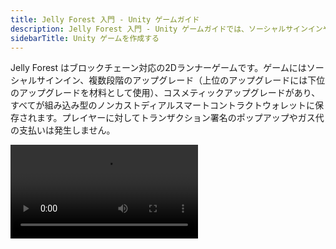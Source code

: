 ```yaml
---
title: Jelly Forest 入門 - Unity ゲームガイド
description: Jelly Forest 入門 - Unity ゲームガイドでは、ソーシャルサインインやアップグレード、コスメティックアイテムなどのブロックチェーン機能を備え、これらのアイテムがすべてスマートコントラクトウォレットに保存される2Dランナーゲームを紹介します。
sidebarTitle: Unity ゲームを作成する
---
```


Jelly Forest はブロックチェーン対応の2Dランナーゲームです。ゲームにはソーシャルサインイン、複数段階のアップグレード（上位のアップグレードには下位のアップグレードを材料として使用）、コスメティックアップグレードがあり、すべてが組み込み型のノンカストディアルスマートコントラクトウォレットに保存されます。プレイヤーに対してトランザクション署名のポップアップやガス代の支払いは発生しません。

<Frame>
  <video controls className="w-full aspect-video" src="https://pub-f048362b915448c9b012a2e03c189024.r2.dev/JellyForest.mp4" />
</Frame>

Google Play から[こちら](https://play.google.com/store/apps/details?id=app.sequence.jelly_forest)でダウンロードできます！

[なぜスマートコントラクトウォレットなのかはこちら](/solutions/technical-references/wallet-contracts/why)

[組み込みウォレットとは何かはこちら](/solutions/wallets/overview#what-are-the-differences-between-these-options)

このガイドでは、Jelly Forest をどのように開発したか、そして[Sequence の Unity SDK](/sdk/unity/overview/)を使ってご自身の web3 ゲームを作る方法を解説します！

## 1. ゲームループを作成する
最初のステップは基本的なゲームループの構築です。まずはマネタイズ戦略や、どのように web3 要素を活用するかも考えておきましょう！

ゲームループには、Unity Asset Store で [Infinite Runner Engine](https://assetstore.unity.com/packages/templates/systems/2d-3d-infinite-runner-engine-51328) を購入しました。このアセット内のデモシーン `JellyForest` を少し調整することで、iOS と Android で動作するビルドを作成できました。

## 2. ソーシャルサインインと Sequence の Embedded Wallet ソリューションを統合する

### 設定

1. [Package Manager を使って Sequence の Unity SDK をインストールする](/sdk/unity/installation#package-manager---recommended)
2. [Sequence Builder Console にサインインする](/solutions/builder/getting-started)
3. [Builder Console でゲーム用のプロジェクトを作成する](/support/builder/project-management)
4. [Builder Console で Embedded Wallet をセットアップする](/solutions/builder/embedded-wallet#embedded-wallet-in-builder)
5. `SequenceConfig` [スクリプタブルオブジェクト](https://docs.unity3d.com/Manual/class-ScriptableObject.html)（インストール時に Package Manager の Samples メニューからインポート）に、Builder で追加した Google および Apple のクライアントIDと、`WaaSConfigKey` に設定キーを入力してください。
   - Android と iOS のクライアントIDは、それぞれのプラットフォームに正しく設定するのを忘れずに！
6. [Builder Console から取得した Builder API キー](/solutions/builder/getting-started#claim-an-api-access-key) を `Settings > API Access Keys` の `prod` キーに入力してください。

### ソーシャルサインイン

1. プレイヤーがログインするための基本的なシーンを作成しましょう。
   - 私たちは[新しいシーンを作成](https://docs.unity3d.com/Manual/scenes-working-with.html#creating-a-new-scene)し、背景画像を追加しました。
2. `Canvas` を作成し、`Canvas Scaler` コンポーネントを追加して「Scale with Screen Size」UIスケールモードを使用します。これにより、LoginPanel や他の UI 要素がビルドターゲットを切り替えても自動的にスケーリングされます。
3. `LoginPanel` プレハブを Canvas の下にシーン階層へドラッグします。これは Project ウィンドウの `Packages > Sequence Embedded Wallet SDK > SequenceFrontend > Prefabs` にあります。
4. UI マネージャーを作成し、`LoginPanel` の `Open` を呼び出せるようにします。[実装例はこちら](https://github.com/0xsequence/sequence-unity-demo/blob/JellyForest/Scripts/UI/LoginScreenUIManager.cs)：

```csharp
private void Start()
{
    LoginPanel loginPanel = GetComponentInChildren<LoginPanel>();
    if (loginPanel == null)
    {
        Debug.LogError("LoginPanel not found!");
    }
    loginPanel.Open();
}
```

5. 階層内で `LoginPanel` プレハブとの参照を切り離し、シーンビューで自由に編集できるようにします。
   1. 階層内で `LoginPanel` ゲームオブジェクトを選択します。
   2. 階層内で `LoginPanel` ゲームオブジェクトを右クリックします。
   3. `Prefab > Unpack Completely` を選択します。
6. LoginPanel をゲームのテーマに合わせてカスタマイズしましょう。

LoginPanel はソーシャルサインインのロジックをすべて自動で処理します。実装方法が気になる場合は、`LoginPage` や `OpenIdAuthenticator` の実装を確認してみてください。
認証は [Open ID Connect Implicit Flow](https://auth0.com/docs/authenticate/login/oidc-conformant-authentication/oidc-adoption-implicit-flow) を利用しています。

### Sequence API でセッションを登録する
ソーシャルサインインが完了すると、自動的に Sequence WaaS（Wallet as a Service）API へセッション登録リクエストが送信されます。仕組みは以下の通りです：

ソーシャルサインインが完了すると、`OpenIdAuthenticator.SignedIn` イベントが発火します。これにより `SequenceLogin.ConnectToWaaS` で認可プロセスが始まります。

### ユーザーのウォレットを取得する
ウォレットを取得するには、`SequenceWallet.OnWalletCreated` イベントに購読する必要があります。

```csharp
SequenceWallet.OnWalletCreated += OnWalletCreatedHandler;
public void OnWalletCreatedHandler(SequenceWallet wallet) {
  // Do something
}
```

「Sequence Embedded Wallet SDK」の Package Manager ページの Samples から「Useful Scripts」経由で `SequenceConnector` をインポートすることを強くおすすめします。[初期コードが多数含まれており](https://github.com/0xsequence/sequence-unity/blob/master/Packages/Sequence-Unity/Sequence/Samples~/Scripts/SequenceConnector.cs)、SDK とのやりとりに便利なインターフェースとして機能します。JellyForest でも[このコードを多用しました](https://github.com/0xsequence/sequence-unity-demo/blob/JellyForest/Scripts/SequenceConnector.cs)。

JellyForest では、`SequenceWallet.OnWalletCreated` イベントが発火した際に次のシーンを読み込む [LevelLoader](https://github.com/0xsequence/sequence-unity-demo/blob/JellyForest/Scripts/LevelLoader.cs) MonoBehaviour も作成しました。

```csharp
private void Awake()
{
    SequenceWallet.OnWalletCreated += OnWalletCreated;
}

private void OnWalletCreated(SequenceWallet wallet)
{
    SceneManager.LoadScene("MenuScene");
}
```

Sequence の Embedded Wallet ソリューションの認証の仕組みについては、[ドキュメント](/solutions/wallets/embedded-wallet/overview/)や[ブログ記事](https://sequence.xyz/blog/sequence-embedded-wallets)もご覧ください。

## 3. コレクティブルコントラクトをデプロイする
プレイヤーがサインインしてウォレットを持てるようになったので、コレクティブルを追加しましょう！

[ERC1155](https://eips.ethereum.org/EIPS/eip-1155) コントラクトの利用を強くおすすめします。ゲームに最適な柔軟なトークン規格です。Builder Console から監査済みの ERC1155 実装を簡単にデプロイできます：

<Frame>
  <video controls className="w-full aspect-video" src="/video/builder/03_Contracts.mp4" />
</Frame>

Jelly Forest でもこの方法を採用しました。

スマートコントラクトをデプロイしたら、[「Gas Sponsoring」ページ](/solutions/builder/gas-tank#gas-tank-in-builder)でコントラクトアドレスを Sponsored Address として追加するのを忘れずに！これにより、ゲームのスマートコントラクトとやりとりする際、ユーザーのガス代が自動的にあなたのコンピュートクレジットで肩代わりされます。

## 4. リモートミンターをデプロイする
Builder Console でデプロイした ERC1155 コントラクトは、デフォルトでトークンをミントするための権限が必要です。一見面倒に思えるかもしれませんが、これはとても重要です！これがなければ、誰でもコントラクトの mint メソッドを呼び出して無限にゲーム内アイテムを手に入れることができてしまいます。

Sequence ウォレット（または他のウォレット）を持つサーバーをデプロイし、Builder でミント権限を付与しましょう。

### Jelly Forest での実装例
Jelly Forest では、ゲームプレイ中に集めたコインがすべて ERC1155 トークンとしてミントされます。実装方法は以下の通りです：
1. [Cloudflare](https://www.cloudflare.com/) に登録します（ミントサービスのコードをホストするためですが、他の方法でも構いません）
2. ターミナルやコマンドラインを開きます
3. `git clone https://github.com/0xsequence-demos/cloudflare-worker-sequence-relayer.git` を実行し、続いて `cd cloudflare-worker-sequence-relayer`
4. `git checkout permissionedMinter`
5. `pnpm install` で依存関係をインストールします
6. wrangler をインストールします

```
pnpm install wrangler --save-dev
alias wrangler='./node_modules/.bin/wrangler'
```

そしてログインします

```
wrangler login
```

7. `wrangler.toml` を開きます
   1. `name` の文字列を変更してサーバー名を設定します
   2. 新しい[EOAウォレット](https://ethereum.stackexchange.com/questions/5828/what-is-an-eoa-account)を作成し、秘密鍵をエクスポートします。どのEOAウォレットでも構いません。Metamaskを使えば簡単に[ウォレットのセットアップ](https://support.metamask.io/hc/en-us/articles/360015489531-Getting-started-with-MetaMask)や[秘密鍵のエクスポート](https://support.metamask.io/hc/en-us/articles/360015289632-How-to-export-an-account-s-private-key)ができます。秘密鍵の取り扱いには十分ご注意ください。パソコンに平文で保存したり、バージョン管理にコミットしたりしないでください！この秘密鍵を`PKEY`に設定します。
   3. `CONTRACT_ADDRESS`を設定します。
   4. `PROJECT_ACCESS_KEY`を設定します。これは、先ほどBuilder Consoleで`SequenceConfig`スクリプタブルオブジェクトをセットアップした際に取得した本番用APIキーです。
   5. `CHAIN_HANDLE`を設定します。これが何かわからない場合は、Builder ConsoleのNode Gatewayページで各ネットワークの`CHAIN_HANDLE`を確認できます。
8. `pnpm dev` - これでサーバーがローカルにデプロイされます。どのlocalhostでデプロイされたかはコマンドラインに表示されます。
9. 別のコマンドラインウィンドウを開きます。
10. `curl http://localhost:8787` - 表示されたlocalhostに置き換えてください。これでサーバーにリクエストを送ります。
11. ローカルサーバーが動作しているコマンドライン上で、ミンターのウォレットアドレスがログに表示されるはずです。
12. このアドレスにBuilder Consoleでミント権限を付与します。
    1. `Contracts`から該当するコントラクトを探し、クリックして開きます。
    2. `Write Contract`をクリックします。
    3. `grantRole`を展開します。
    4. `role`には`0x9f2df0fed2c77648de5860a4cc508cd0818c85b8b8a1ab4ceeef8d981c8956a6`を入力します。これは`MINTER_ROLE`のKeccak-256ハッシュ値です。
    5. `account`にはミンターのウォレットアドレスを貼り付けます。
13. `wrangler deploy` - これで[Cloudflare Worker](https://developers.cloudflare.com/workers/)にコードがデプロイされ、ミント用のURLが発行されます。

これで準備完了です！サーバーにPOSTリクエストを送るときは、[C#で定義された](https://github.com/0xsequence/sequence-unity/blob/master/Packages/Sequence-Unity/Sequence/SequenceSDK/Relayer/MintingRequestProver.cs#L103)ボディを使います。`proof`はミントリクエストを送るクライアント側で生成されます。Unity SDKでは、[MintingRequestProver](https://github.com/0xsequence/sequence-unity/blob/master/Packages/Sequence-Unity/Sequence/SequenceSDK/Relayer/MintingRequestProver.cs#L27)によって実装されています。

## 5. ゲーム内トークンをプレイヤーのインベントリにミントする
パーミッション付きミンターサーバーのセットアップが完了したので、クライアント側（Made With Unityアプリ）を連携させ、プレイヤーにゲームプレイを通じてトークンを付与できるようにします。Unity SDKの`PermissionedMinter.MintToken`メソッドを呼び出すことで、パーミッション付きミンターにリクエストを送信できます。

Jelly Forestでは、プレイヤーがレベルを進むごとに多くのコインを集めます。これらはすべてERC1155トークンです。プレイヤーに快適なUXを提供するために、まだ解決すべき課題がいくつかあります。
1. ユーザーのインベントリにどのトークンや権利があるかを、どのようにチェーンから読み取るのでしょうか？
2. ブロックチェーンのトランザクションは、Arbitrumのような一部のチェーンでは高速ですが、即時ではありません。コイン（または他のアイテム）を集めてから、ゲーム内のインベントリに反映されるまで数秒待つ必要があるのは、一般的に良いユーザー体験とは言えません。
3. 一見すると、ユーザーがゲーム内でトークンを獲得するたびにトランザクションを送信したくなるかもしれません。しかし、特にJelly Forestのように大量のコイン（トークン）を集めるゲームでは、膨大な数のトランザクションが発生し、[ガス代](https://ethereum.org/en/developers/docs/gas/)が非常に高額になってしまいます！

それでは、Jelly ForestでUnity SDKを使ってこれらの課題をどのように解決したか見ていきましょう！

### 1. チェーンの読み取り
特定ユーザーのウォレット内トークンを読み取るのは複雑な作業ですが、[SequenceのIndexer](/api-references/indexer/overview)を使えば簡単です。[Unity SDKでも実装されています](/sdk/unity/power/read-from-blockchain)。

こちらはJelly Forestで、Indexerを使ってプレイヤーのウォレットからゲームのERC1155コントラクト内の全トークンを読み取るコード例です。

```csharp
private Dictionary<BigInteger, TokenBalance> _tokenBalances = new Dictionary<BigInteger, TokenBalance>();
private async Task GetTokenBalances(Page page = null)
{
    if (page == null)
    {
        page = new Page();
    }
    GetTokenBalancesReturn balances = await _indexer.GetTokenBalances(new GetTokenBalancesArgs(_userAddress, SequenceConnector.ContractAddress, false, page));
    int uniqueTokens = balances.balances.Length;
    for (int i = 0; i < uniqueTokens; i++)
    {
        _tokenBalances[balances.balances[i].tokenID] = balances.balances[i];
    }
    if (balances.page.more)
    {
        await GetTokenBalances(balances.page);
    }
}
```

### 2. キャッシュの構築
ブロックチェーンのトランザクションは即時反映されませんが、ユーザーには即時のフィードバックを提供したいので、シンプルなインメモリキャッシュを活用します。

Jelly Forestで最初に`SequenceWallet`を受け取った際、[SequenceConnector](https://github.com/0xsequence/sequence-unity-demo/blob/JellyForest/Scripts/SequenceConnector.cs)（ゲーム内でSequence SDKとやり取りする主なインターフェース）が`Inventory`を作成します。

```csharp
private void OnWalletCreated(SequenceWallet wallet)
{
    Wallet = wallet;
    Wallet.OnSendTransactionComplete += OnSendTransactionCompleteHandler;
    Wallet.OnSendTransactionFailed += OnSendTransactionFailedHandler;
    Wallet.OnSignMessageComplete += OnSignMessageCompleteHandler;
    Wallet.OnDeployContractComplete += OnDeployContractCompleteHandler;
    Wallet.OnDeployContractFailed += OnDeployContractFailedHandler;
    Wallet.OnDropSessionComplete += OnDropSessionCompleteHandler;
    Wallet.OnSessionsFound += OnSessionsFoundHandler;

    Inventory = new Inventory(Indexer, Wallet.GetWalletAddress(), ItemCatalogue); // [!code focus]

    _transactionQueuer.Setup(Wallet, Chain);
    _permissionedMinterTransactionQueuer.Setup(Wallet, Chain, "https://sequence-relayer-jelly-forest2.tpin.workers.dev/", ContractAddress);
}
```

この`Inventory`は、ゲーム内でシンプルなキャッシュとして使われます。作成時や必要に応じて、Indexerを使ってユーザーのウォレット内トークンを取得します。その後、ユーザーがトークンを獲得するたびにキャッシュ（`Inventory`）とオンチェーンデータを更新します。

`Inventory`の全実装は[こちらでご覧いただけます](https://github.com/0xsequence/sequence-unity-demo/blob/JellyForest/Scripts/Inventory.cs)

### 3. トランザクションキューの活用
SequenceのUnity SDKには、とても柔軟な[トランザクションキューイングシステム](https://github.com/0xsequence/sequence-unity/blob/master/Packages/Sequence-Unity/Sequence/SequenceSDK/Relayer/TransactionQueuer.cs)が用意されています。

Jelly Forestでは、[PermissionedMinterTransactionQueuer](https://github.com/0xsequence/sequence-unity/blob/master/Packages/Sequence-Unity/Sequence/SequenceSDK/Relayer/PermissionedMinterTransactionQueuer.cs)のMonoBehaviourを`SequenceConnector`のGameObjectにアタッチし、[Awakeで参照を取得しています](https://github.com/0xsequence/sequence-unity-demo/blob/JellyForest/Scripts/SequenceConnector.cs#L59)。

![PermissionedMinterTransactionQueuer](/images/guides/making-of-jelly-forest/TransactionQueuer.png)

[この設定が完了したら](https://github.com/0xsequence/sequence-unity-demo/blob/JellyForest/Scripts/SequenceConnector.cs#L78)、トークンを集めたときに「ミントトークン」を呼び出すだけです。

```csharp
public class CollectibleToken : Coin
{
    protected override void ObjectPicked()
    {
        base.ObjectPicked();
        if (SequenceConnector.Instance == null || SequenceConnector.Instance.Wallet == null)
        {
            Debug.LogWarning("No minting will happen. Make sure SequenceConnector is in the scene and user is logged in.");
            return;
        }
        SequenceConnector.Instance.MintFungibleToken(); // [!code focus]
    }
}
```

これにより`Inventory`が更新され、ミントトランザクションが`PermissionedMinterTransactionQueuer`のキューに追加されます。`PermissionedMinterTransactionQueuer`は、可能な限りトランザクションを自動的にまとめて、ガス代を最小限に抑えます。

Jelly Forestでは、プレイヤーがゲームオーバーになるたび、ただし、30秒未満の間隔では送信されないように設定しています。

#### どのくらいの頻度でトランザクションを送信するべきでしょうか？
Unity SDKを使えば、これは技術的な問題というよりゲームデザインの問題になります。

`TransactionQueuers`は、X秒ごとに自動で送信、関数呼び出しで促されたときに送信（ただしY秒未満では送信しない）、または促されたときに最小間隔（Y秒）を無視して即時送信、など柔軟に設定できます。

トランザクションキューアの設定を決める際に考慮すべきポイントをいくつか挙げます：
- トランザクション送信頻度が高いほど、ガス代も多くかかります。もちろん、選択するEVM互換ブロックチェーンによって、コストが許容範囲かどうかや送信できるトランザクション数・複雑さは大きく変わります。
- トランザクション送信頻度が低いほど、ゲーム内の状態（キャッシュ）とオンチェーン情報のズレが大きくなります。もしトランザクションが失敗した場合、プレイヤー体験を損なわずに復旧する方法が必要です。

Jelly Forestの例では、ショップでのトランザクションはユーザーにとって非常に重要だと考えました。ユーザーがアップグレードや帽子を手に入れたと思っても、トランザクションが失敗して取り消す必要が出たり、正当に獲得していないアイテムを余分にミントする事態は避けたいと考えました。そのため、ショップページでは購入トランザクション（およびTransactionQueuers内の全トランザクション）が完了するまでユーザーに待ってもらう仕様にしました。

```csharp
public async Task Buy()
{
    if (Status != ItemStatus.Available)
    {
        return;
    }

    if (SequenceConnector.Instance == null)
    {
        string error = "SequenceConnector not found. User has not logged in";
        Debug.LogError($"Failed to purchase shop item: {error}");
        OnFailedToPurchaseShopItem?.Invoke($"Failed to purchase shop item: {error}");
        return;

    SequenceConnector.Instance.AddToTransactionQueue(new PurchaseShopItemQueueableTransaction(this));
    TransactionReturn result = await SequenceConnector.Instance.SubmitQueuedTransactions(true, false); // [!code hl]
    if (result is SuccessfulTransactionReturn successfulTransactionReturn)
    {
        BurnTokensFromInventory();
        MintTokenInInventory()
        if (string.IsNullOrWhiteSpace(successfulTransactionReturn.txHash))
        {
            GetTransactionReceipt(successfulTransactionReturn);
        }
    }
    else if (result is FailedTransactionReturn failed)
    {
        string error = $"Transaction failed: {failed.error}";
        Debug.LogError(error);
        OnFailedToPurchaseShopItem?.Invoke($"Failed to purchase shop item: {error}");
    }
    else
    {
        throw new Exception("Unexpected transaction result type");
    }
}
```

## 6. ゲーム内トークンを他のトークンと交換してバーンする
Jelly Forestでは、コインや（場合によっては）下位のパワーアップをバーンすることで、パワーアップやコスメティックアイテムを購入できます。

この仕組みを有効化し、強制するために、シンプルな[BurnToMintスマートコントラクト](https://polygonscan.com/address/0x80329e7f4F006E3178Db369425329759157B5a2a#code)をデプロイしました。このコントラクトでは、特定のトークンIDに対してミント要件（必要なトークンIDとその数量）を指定できます。ERC1155トークンのバッチを受け取り、送信者が`data`パラメータでミントしたいトークンIDを指定すると、コントラクトは各トークンIDの必要数を受け取ったかどうかを確認します。条件を満たしていれば、コントラクトはトークンをバーンし、指定されたトークンIDを送信者（ユーザー）にミントします。条件を満たさない場合は、トランザクションが失敗し、ロールバックされます。

このコントラクトには、Builder Consoleでゲームコントラクトのミント権限を付与しています。
1. `Contracts`から該当するコントラクトを探し、クリックして開きます。
2. `Write Contract`をクリックします。
3. `grantRole`を展開します。
4. `role`には`0x9f2df0fed2c77648de5860a4cc508cd0818c85b8b8a1ab4ceeef8d981c8956a6`を入力します。これは`MINTER_ROLE`のKeccak-256ハッシュ値です。
5. `account`にはミンターのウォレットアドレスを貼り付けます。

:::danger
警告：上記で共有した`BurnToMint`スマートコントラクトは、第三者による監査を受けていません。再利用する際はご注意ください！
:::

ユーザーがショップでアップグレードやコスメティックアイテムを購入すると、[PurchaseShopItemQueueableTransaction](https://github.com/0xsequence/sequence-unity-demo/blob/JellyForest/Scripts/Items/ShopItem.cs#L109)を`SequenceConnector`内の[SequenceWalletTransactionQueuer](https://github.com/0xsequence/sequence-unity/blob/master/Packages/Sequence-Unity/Sequence/SequenceSDK/Relayer/SequenceWalletTransactionQueuer.cs)に追加し、`BurnToMint`スマートコントラクトへトランザクションを送信します。

```csharp
SequenceConnector.Instance.AddToTransactionQueue(new PurchaseShopItemQueueableTransaction(this));
```

## 7. ショップページの構築とミント要件の設定
Jelly Forestのショップページを作成し、各アップグレードや帽子の価格・ミント要件を設定する際、[Scriptable Objects](https://docs.unity3d.com/Manual/class-ScriptableObject.html)を使って[ShopItems](https://github.com/0xsequence/sequence-unity-demo/blob/JellyForest/Scripts/Items/ShopItem.cs)を定義することにしました。これにより、Inspectorでシリアライズできるため、調整や可視化が簡単です。また、これらのScriptable Objectを使って、各[Item](https://github.com/0xsequence/sequence-unity-demo/blob/JellyForest/Scripts/Items/Item.cs)の内容やトークンIDとの紐付けも行っています。

しかし、Scriptable Objectで定義したミント要件と、オンチェーンの`BurnToMint`コントラクトで定義したミント要件を同期させるのは手間がかかり、バグの原因にもなりやすいことが分かりました。

そこで、`ShopItem`のScriptable Object用に[エディタ拡張](https://learn.unity.com/tutorial/editor-scripting)を作成し、ボタンを追加しました。このボタンを押すと、オンチェーンで定義されているミント要件とScriptable Objectの内容が一致しているかを確認し、異なっていればScriptable Objectに合わせて`BurnToMint`コントラクトのミント要件を更新するトランザクションを送信します。トランザクションは、開発者のマシンに環境変数として保存された秘密鍵から作成されたEOAウォレットを使って送信されます。このEOAウォレットは、このコントラクトの[オーナー](https://docs.openzeppelin.com/contracts/2.x/access-control#ownership-and-ownable)です。

実際、ショップページは60秒ごと（およびページを開くたび）にスマートコントラクトへミント要件の変更を問い合わせ、UIを自動で更新しています。これにより、ゲームの経済バランスをアップデートなしでリアルタイムに調整できます！

下の動画をクリックしてください

<Frame>
  <video controls className="w-full aspect-video" src="https://pub-f048362b915448c9b012a2e03c189024.r2.dev/ShopItemExtension.mp4" />
</Frame>

[ShopItemEditorExtensionの実装はこちら](https://github.com/0xsequence/sequence-unity-demo/blob/JellyForest/Scripts/Editor/ShopItemEditorExtension.cs)をご覧ください。

# 8. 購入したアイテムをゲーム内で活用する
これで、プレイヤーはログインしてウォレットを取得し、トークンを獲得し、そのトークンでアイテムを購入できるようになりました。あとは、プレイヤーがアイテムを欲しくなる理由を作るだけです。つまり、ここからはゲーム開発者としての腕の見せ所です。魅力的なパワーアップやコスメティックを作りましょう！

ゲーム内でトークンを活用するには、ユーザーが指定したトークンIDを十分に所有しているかを確認し、そのトークンの効果を適用するだけです。

Jelly Forestでは、いくつかの[PowerUpTypes](https://github.com/0xsequence/sequence-unity-demo/blob/JellyForest/Scripts/Items/ItemCatalogue.cs#L13)を定義し、各`Item`に`PowerUpType`とティアを割り当てています。そして、[プレイヤーが所有する各タイプの最強パワーアップを`Inventory`から検索](https://github.com/0xsequence/sequence-unity-demo/blob/JellyForest/Scripts/Inventory.cs#L138)する仕組みを作っています。
